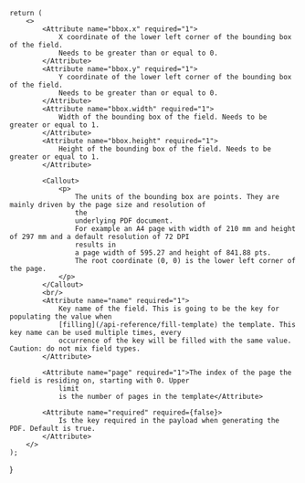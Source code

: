 
    return (
        <>
            <Attribute name="bbox.x" required="1">
                X coordinate of the lower left corner of the bounding box of the field.
                Needs to be greater than or equal to 0.
            </Attribute>
            <Attribute name="bbox.y" required="1">
                Y coordinate of the lower left corner of the bounding box of the field.
                Needs to be greater than or equal to 0.
            </Attribute>
            <Attribute name="bbox.width" required="1">
                Width of the bounding box of the field. Needs to be greater or equal to 1.
            </Attribute>
            <Attribute name="bbox.height" required="1">
                Height of the bounding box of the field. Needs to be greater or equal to 1.
            </Attribute>

            <Callout>
                <p>
                    The units of the bounding box are points. They are mainly driven by the page size and resolution of
                    the
                    underlying PDF document.
                    For example an A4 page with width of 210 mm and height of 297 mm and a default resolution of 72 DPI
                    results in
                    a page width of 595.27 and height of 841.88 pts.
                    The root coordinate (0, 0) is the lower left corner of the page.
                </p>
            </Callout>
            <br/>
            <Attribute name="name" required="1">
                Key name of the field. This is going to be the key for populating the value when
                [filling](/api-reference/fill-template) the template. This key name can be used multiple times, every
                occurrence of the key will be filled with the same value. Caution: do not mix field types.
            </Attribute>

            <Attribute name="page" required="1">The index of the page the field is residing on, starting with 0. Upper
                limit
                is the number of pages in the template</Attribute>

            <Attribute name="required" required={false}>
                Is the key required in the payload when generating the PDF. Default is true.
            </Attribute>
        </>
    );
}
